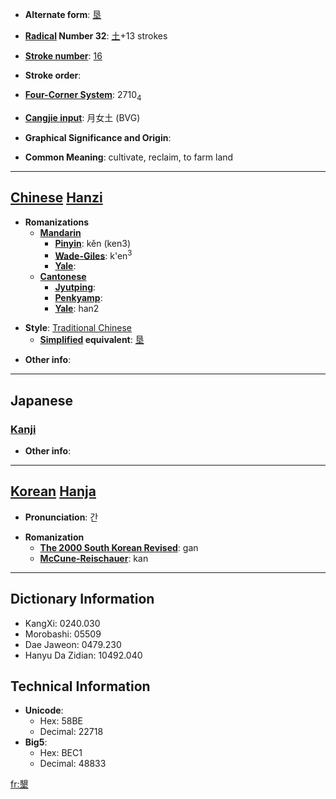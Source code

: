 * '''Alternate form''': [[垦]]

* '''[[Wiktionary:Chinese radical index| Radical]] Number 32''': [[Wiktionary:Chinese radical index 土|土]]+13 strokes

* '''[[Wiktionary:Chinese total strokes index|Stroke number]]''': [[Wiktionary:Chinese total strokes index 16|16]]

* '''Stroke order''': 

* '''[[Wiktionary:Chinese four corner index|Four-Corner System]]''': 2710<sub>4</sub>

* '''[[Wiktionary:Chinese Cangjie index|Cangjie input]]''': 月女土 (BVG)

* '''Graphical Significance and Origin''': 

* '''Common Meaning''': cultivate, reclaim, to farm land

----

== [[Chinese]] [[Hanzi]] ==

* '''Romanizations'''
** '''[[Mandarin]]'''
*** '''[[Pinyin]]''': kěn (ken3)
*** '''[[Wade-Giles]]''': k'en<sup>3</sup>
*** '''[[Yale]]''': 
** '''[[Cantonese]]'''
*** '''[[Jyutping]]''':
*** '''[[Penkyamp]]''': 
*** '''[[Yale]]''': han2

* '''Style''': [[Traditional Chinese]] 
** '''[[Simplified Chinese|Simplified]] equivalent''': [[垦]]

* '''Other info''': 

----

==Japanese==
===[[Kanji]]===
{{kanji|on readings=[[こん]] (kon)|kun readings=[[ひらく]] (hiraku)}}

* '''Other info''':  

----

== [[Korean]] [[Hanja]] ==

* '''Pronunciation''': 간

* '''Romanization'''
** '''[[The 2000 South Korean Revised Romanization|The 2000 South Korean Revised]]''': gan
** '''[[McCune-Reischauer]]''': kan

----

== Dictionary Information ==

* KangXi: 0240.030
* Morobashi: 05509
* Dae Jaweon: 0479.230
* Hanyu Da Zidian: 10492.040

== Technical Information ==

* '''Unicode''':
** Hex: 58BE
** Decimal: 22718
* '''Big5''':
** Hex: BEC1
** Decimal: 48833

[[fr:墾]]